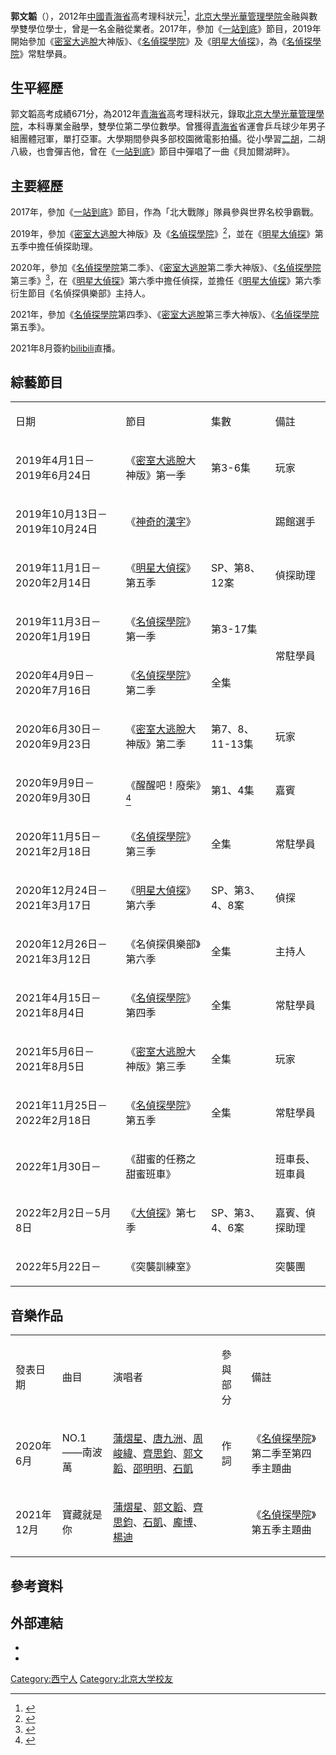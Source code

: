 {{藝人
| 姓名 = 郭文韜
| 類型 = 男藝人
| 英文名 = Stefan 
| 暱稱 = 韜韜、ggg、郭長腿韜、韜哥、一拳500
| 國籍 = {{PRC}}
| 民族 = 汉族
| 籍貫 = [[青海省|青海省]][[西寧市|西寧市]]
| 出生日期 = {{Birth date and age|1994|4|10}}
| 出生地點 = {{CHN}}[[青海省|青海省]][[西寧市|西寧市]]
| 職業 = 金融從業者、遊戲主播
| 配偶 = 已婚（2021年11月6日結婚）
| 語言 = [[中文|中文]]
| 母校 = [[北京大學|北京大學]][[光華管理學院|光華管理學院]]
| 代表作 = [[一站到底|一站到底]]、[[明星大偵探|明星大偵探]]、[[密室大逃脫|密室大逃脫]]大神版、[[名偵探學院|名偵探學院]]
}}
'''郭文韜'''（{{bd|1994年|4月10日||}}），2012年[[中國|中國]][[青海省|青海省]]高考理科狀元<ref>{{cite news |title=青海高考理科状元郭文韬671分 注重高效率学习|url=https://learning.sohu.com/20130701/n380381226.shtml |accessdate=2021-03-21 |publisher=搜狐 |date=2013-07-01 }}</ref>，[[北京大學|北京大學]][[光華管理學院|光華管理學院]]金融與數學雙學位學士，曾是一名金融從業者。2017年，參加《[[一站到底|一站到底]]》節目，2019年開始參加《[[密室大逃脫|密室大逃脫]]大神版》、《[[名偵探學院|名偵探學院]]》及《[[明星大偵探|明星大偵探]]》，為《[[名偵探學院|名偵探學院]]》常駐學員。

== 生平經歷 ==
郭文韜高考成績671分，為2012年[[青海省|青海省]]高考理科狀元，錄取[[北京大學|北京大學]][[光華管理學院|光華管理學院]]，本科專業金融學，雙學位第二學位數學。曾獲得[[青海省|青海省]]省運會乒乓球少年男子組團體冠軍，單打亞軍。大學期間參與多部校園微電影拍攝。從小學習[[二胡|二胡]]，二胡八級，也會彈吉他，曾在《[[一站到底|一站到底]]》節目中彈唱了一曲《貝加爾湖畔》。

== 主要經歷 ==
2017年，參加《[[一站到底|一站到底]]》節目，作為「北大戰隊」隊員參與世界名校爭霸戰。

2019年，參加《[[密室大逃脫|密室大逃脫]]大神版》及《[[名偵探學院|名偵探學院]]》<ref>{{cite news |title=《明星大侦探5》定档1108 白敬亭范丞丞现场秀说唱-新华网 |url=http://www.xinhuanet.com/ent/2019-10/24/c_1125146840.htm |accessdate=2021-03-21 |work=新华网 |date=2019-10-24 |quote=同时，本季还将迎来新的衍生节目《名侦探学院》，邵明明、蒲熠星、唐九洲、周峻纬、齐思钧、潘宥诚、文韬、石凯将以名侦探学院学员的身份，通过高能推理游戏决定每一期的侦探助理，出现在《明星大侦探》第五季的节目中。八位学员也一同亮相发布会现场与大家见面。 |language=zh-cn |archive-date=2019-10-28 |archive-url=https://web.archive.org/web/20191028221617/http://www.xinhuanet.com/ent/2019-10/24/c_1125146840.htm |dead-url=no }}</ref>，並在《[[明星大偵探|明星大偵探]]》第五季中擔任偵探助理。

2020年，參加《[[名偵探學院|名偵探學院]]第二季》、《[[密室大逃脫|密室大逃脫]]第二季大神版》、《[[名偵探學院|名偵探學院]]第三季》<ref>{{cite news |author1=任芯仪 |title=芒果TV《名侦探学院3》开播 南北校草蒲熠星文韬开启合宿生活 |url=http://ent.ynet.com/2020/11/05/2965347t1254.html |accessdate=2021-04-11 |work=北青网 |date=2020-11-05 |language=zh-cn}}</ref>，在《[[明星大偵探|明星大偵探]]》第六季中擔任偵探，並擔任《[[明星大偵探|明星大偵探]]》第六季衍生節目《名偵探俱樂部》主持人。

2021年，參加《[[名偵探學院|名偵探學院]]第四季》、《[[密室大逃脫|密室大逃脫]]第三季大神版》、《[[名偵探學院|名偵探學院]]第五季》。

2021年8月簽約[[bilibili|bilibili]]直播。

== 綜藝節目 ==
{| class="wikitable" style="text-align:center; font-size:90%;"
|-style=background:#FF7E83;color:white;font-weight:bold
|日期||節目||集數||備註
|-
| 2019年4月1日－2019年6月24日||《[[密室大逃脫|密室大逃脫]]大神版》第一季 ||第3-6集||玩家
|-
| 2019年10月13日－2019年10月24日||《[[神奇的漢字|神奇的漢字]]》||||踢館選手
|-
| 2019年11月1日－2020年2月14日||《[[明星大偵探|明星大偵探]]》第五季||SP、第8、12案||偵探助理
|-
| 2019年11月3日－2020年1月19日 || 《[[名偵探學院|名偵探學院]]》第一季 ||第3-17集|| rowspan="2"|常駐學員
|-
| 2020年4月9日－2020年7月16日 || 《[[名偵探學院|名偵探學院]]》第二季 ||全集
|-
| 2020年6月30日－2020年9月23日 || 《[[密室大逃脫|密室大逃脫]]大神版》第二季||第7、8、11-13集||玩家
|-
| 2020年9月9日－2020年9月30日||《醒醒吧！廢柴》<ref>{{cite news |title=蒲熠星郭文韬分队对决智力体力，《醒醒吧！废柴》综艺效果拉满|url=http://ent.tom.com/202009/4771186707.html |accessdate=2021-03-21 |publisher=TOM |date=2020-09-14 }}</ref>||第1、4集||嘉賓
|-
| 2020年11月5日－2021年2月18日 || 《[[名偵探學院|名偵探學院]]》第三季 ||全集|| 常駐學員
|-
| 2020年12月24日－2021年3月17日||《[[明星大偵探|明星大偵探]]》第六季||SP、第3、4、8案||偵探
|-
| 2020年12月26日－2021年3月12日||《名偵探俱樂部》第六季||全集||主持人
|-
| 2021年4月15日－2021年8月4日 || 《[[名偵探學院|名偵探學院]]》第四季 ||全集|| 常駐學員
|-
| 2021年5月6日－2021年8月5日 || 《[[密室大逃脫|密室大逃脫]]大神版》第三季||全集||玩家
|-
| 2021年11月25日－2022年2月18日 || 《[[名偵探學院|名偵探學院]]》第五季 ||全集|| 常駐學員
|-
| 2022年1月30日－ || 《甜蜜的任務之甜蜜班車》 |||| 班車長、班車員
|-
| 2022年2月2日－5月8日||《[[大偵探|大偵探]]》第七季||SP、第3、4、6案||嘉賓、偵探助理
|-
| 2022年5月22日－ || 《突襲訓練室》 ||||突襲團
|}

== 音樂作品 ==
{| class="wikitable" style="text-align:center; font-size:90%;"
|-style=background:#FF7E83;color:white;font-weight:bold
|發表日期||曲目||演唱者||參與部分||備註
|-
|2020年6月||NO.1——南波萬||[[蒲熠星|蒲熠星]]、[[唐九洲|唐九洲]]、[[周峻緯|周峻緯]]、[[齊思鈞|齊思鈞]]、[[郭文韜|郭文韜]]、[[邵明明|邵明明]]、[[石凱|石凱]]||作詞||《[[名偵探學院|名偵探學院]]》第二季至第四季主題曲
|-
|2021年12月||寶藏就是你||[[蒲熠星|蒲熠星]]、[[郭文韜|郭文韜]]、[[齊思鈞|齊思鈞]]、[[石凱|石凱]]、[[庞博_(脱口秀演员)|龐博]]、[[楊迪|楊迪]]||||《[[名偵探學院|名偵探學院]]》第五季主題曲
|}

== 參考資料 ==
{{Reflist}}

== 外部連結 ==
*{{weibo|3962982466|文韬Stefan}}
*{{Bilibili|user=412504829|文韬Stefan}}

{{DEFAULTSORT:guo wentao}}
[[Category:西宁人|Category:西宁人]]
[[Category:北京大学校友|Category:北京大学校友]]